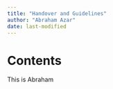 ```yaml
---
title: "Handover and Guidelines"
author: "Abraham Azar"
date: last-modified
---
```


# Contents

This is Abraham
  